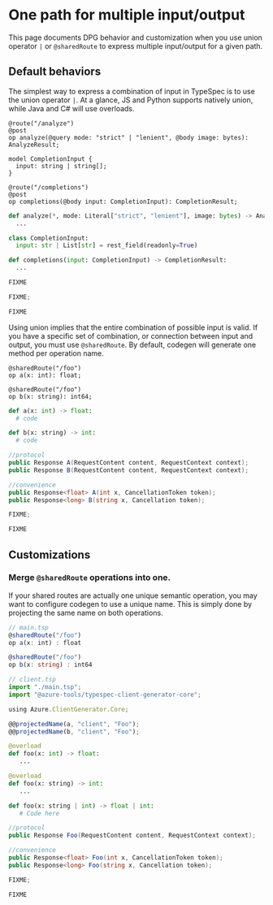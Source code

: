 
# One path for multiple input/output

This page documents DPG behavior and customization when you use union operator `|` or `@sharedRoute` to express multiple input/output for a given path.

## Default behaviors

The simplest way to express a combination of input in TypeSpec is to use the union operator `|`.
At a glance, JS and Python supports natively union, while Java and C# will use overloads.

<Tabs>
<TabItem value="typespec" label="TypeSpec" default>

```typespec
@route("/analyze")
@post
op analyze(@query mode: "strict" | "lenient", @body image: bytes): AnalyzeResult;

model CompletionInput {
  input: string | string[];
}

@route("/completions")
@post
op completions(@body input: CompletionInput): CompletionResult;
```

</TabItem>

<TabItem value="python" label="Python">

```python
def analyze(*, mode: Literal["strict", "lenient"], image: bytes) -> AnalyzeResult:
  ...

class CompletionInput:
  input: str | List[str] = rest_field(readonly=True)

def completions(input: CompletionInput) -> CompletionResult:
  ...
```

</TabItem>
<TabItem value="csharp" label="CSharp" >

```csharp
FIXME
```

</TabItem>
<TabItem value="typescript" label="Typescript" >

```typescript
FIXME;
```

</TabItem>
<TabItem value="java" label="Java" >

```java
FIXME
```

</TabItem>
</Tabs>

Using union implies that the entire combination of possible input is valid. If you have a specific set of combination, or connection between input and output,
you must use `@sharedRoute`. By default, codegen will generate one method per operation name.

<Tabs>
<TabItem value="typespec" label="TypeSpec" default>

```typespec
@sharedRoute("/foo")
op a(x: int): float;

@sharedRoute("/foo")
op b(x: string): int64;
```

</TabItem>

<TabItem value="python" label="Python">

```python
def a(x: int) -> float:
  # code

def b(x: string) -> int:
  # code
```

</TabItem>
<TabItem value="csharp" label="CSharp" >

```csharp
//protocol
public Response A(RequestContent content, RequestContext context);
public Response B(RequestContent content, RequestContext context);

//convenience
public Response<float> A(int x, CancellationToken token);
public Response<long> B(string x, Cancellation token);
```

</TabItem>
<TabItem value="typescript" label="Typescript" >

```typescript
FIXME;
```

</TabItem>
<TabItem value="java" label="Java" >

```java
FIXME
```

</TabItem>
</Tabs>

## Customizations

### Merge `@sharedRoute` operations into one.

If your shared routes are actually one unique semantic operation, you may want to configure codegen to use a unique name. This is simply done by projecting
the same name on both operations.

<Tabs>
<TabItem value="typespec" label="TypeSpec" default>

```typescript
// main.tsp
@sharedRoute("/foo")
op a(x: int) : float

@sharedRoute("/foo")
op b(x: string) : int64

// client.tsp
import "./main.tsp";
import "@azure-tools/typespec-client-generator-core";

using Azure.ClientGenerator.Core;

@@projectedName(a, "client", "Foo");
@@projectedName(b, "client", "Foo");
```

</TabItem>
<TabItem value="python" label="Python">

```python
@overload
def foo(x: int) -> float:
   ...

@overload
def foo(x: string) -> int:
   ...

def foo(x: string | int) -> float | int:
   # Code here
```

</TabItem>
<TabItem value="csharp" label="CSharp" >

```csharp
//protocol
public Response Foo(RequestContent content, RequestContext context);

//convenience
public Response<float> Foo(int x, CancellationToken token);
public Response<long> Foo(string x, Cancellation token);
```

</TabItem>
<TabItem value="typescript" label="Typescript" >

```typescript
FIXME;
```

</TabItem>
<TabItem value="java" label="Java" >

```java
FIXME
```

</TabItem>
</Tabs>
